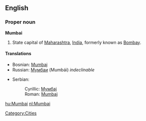 ==English==

===Proper noun===
'''Mumbai'''

# State capital of [[Maharashtra]], [[India]], formerly known as [[Bombay]].

====Translations====
{{top}}
*Bosnian: [[Mumbaj#Bosnian|Mumbaj]] {{m}}
*Russian: [[Мумбаи]] (Mumbái) ''indeclinable''
{{mid}}
*Serbian:
*:Cyrillic: [[Мумбај#Serbian|Мумбај]] {{m}}
*:Roman: [[Mumbaj#Serbian|Mumbaj]] {{m}}
{{bottom}}

[[Category:Cities]]

[[hu:Mumbai]]
[[nl:Mumbai]]